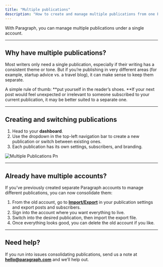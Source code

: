```yaml
---
title: "Multiple publications"
description: "How to create and manage multiple publications from one Paragraph account."
---
```


With Paragraph, you can manage multiple publications under a single account.

---

## Why have multiple publications?

Most writers only need a single publication, especially if their writing has a consistent theme or tone. But if you’re publishing in very different areas (for example, startup advice vs. a travel blog), it can make sense to keep them separate.

A simple rule of thumb: \*\*put yourself in the reader’s shoes. \*\*If your next post would feel unexpected or irrelevant to someone subscribed to your current publication, it may be better suited to a separate one.

---

## Creating and switching publications

1. Head to your **dashboard**.
2. Use the dropdown in the top-left navigation bar to create a new publication or switch between existing ones.
3. Each publication has its own settings, subscribers, and branding.

![Multiple Publications Pn](/images/multiple-publications.png)

---

## Already have multiple accounts?

If you’ve previously created separate Paragraph accounts to manage different publications, you can now consolidate them:

1. From the old account, go to [**Import/Export**](https://paragraph.com/settings/publication/import-export) in your publication settings and export posts and subscribers.
2. Sign into the account where you want everything to live.
3. Switch into the desired publication, then import the export file.
4. Once everything looks good, you can delete the old account if you like.

---

## Need help?

If you run into issues consolidating publications, send us a note at [**hello@paragraph.com**](mailto:hello@paragraph.com) and we’ll help out.